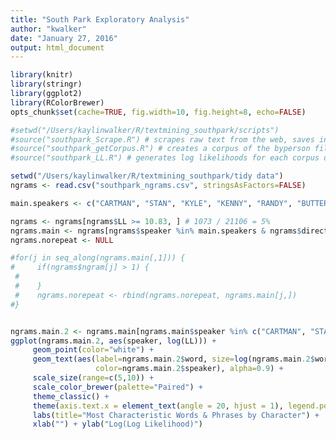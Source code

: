 ```yaml
---
title: "South Park Exploratory Analysis"
author: "kwalker"
date: "January 27, 2016"
output: html_document
---
```


```r
library(knitr)
library(stringr)
library(ggplot2)
library(RColorBrewer)
opts_chunk$set(cache=TRUE, fig.width=10, fig.height=8, echo=FALSE)
```


```r
#setwd("/Users/kaylinwalker/R/textmining_southpark/scripts")
#source("southpark_Scrape.R") # scrapes raw text from the web, saves into 'all', 'byepisode' and 'byperson' files
#source("southpark_getCorpus.R") # creates a corpus of the byperson file
#source("southpark_LL.R") # generates log likelihoods for each corpus of words

setwd("/Users/kaylinwalker/R/textmining_southpark/tidy data")
ngrams <- read.csv("southpark_ngrams.csv", stringsAsFactors=FALSE)

main.speakers <- c("CARTMAN", "STAN", "KYLE", "KENNY", "RANDY", "BUTTERS", "MR..GARRISON")

ngrams <- ngrams[ngrams$LL >= 10.83, ] # 1073 / 21106 = 5%
ngrams.main <- ngrams[ngrams$speaker %in% main.speakers & ngrams$direction=="HIGH", ]
ngrams.norepeat <- NULL

#for(j in seq_along(ngrams.main[,1])) {
#     if(ngrams$ngram[j] > 1) {
 #         
 #    } 
 #    ngrams.norepeat <- rbind(ngrams.norepeat, ngrams.main[j,])
#}


ngrams.main.2 <- ngrams.main[ngrams.main$speaker %in% c("CARTMAN", "STAN", "KYLE", "KENNY"), ]
ggplot(ngrams.main.2, aes(speaker, log(LL))) + 
     geom_point(color="white") + 
     geom_text(aes(label=ngrams.main.2$word, size=log(ngrams.main.2$word.total), 
                   color=ngrams.main.2$speaker), alpha=0.9) + 
     scale_size(range=c(5,10)) +
     scale_color_brewer(palette="Paired") +
     theme_classic() + 
     theme(axis.text.x = element_text(angle = 20, hjust = 1), legend.position=1) + 
     labs(title="Most Characteristic Words & Phrases by Character") + 
     xlab("") + ylab("Log(Log Likelihood)")

```



